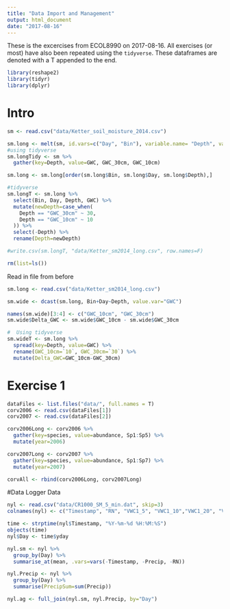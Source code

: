 ```yaml
---
title: "Data Import and Management"
output: html_document
date: "2017-08-16"
---
```


These is the excercises from ECOL8990 on 2017-08-16. All exercises (or most) have also been repeated using the `tidyverse`. These dataframes are denoted with a T appended to the end.

```r
library(reshape2)
library(tidyr)
library(dplyr)
```

# Intro

```r
sm <- read.csv("data/Ketter_soil_moisture_2014.csv")

sm.long <- melt(sm, id.vars=c("Day", "Bin"), variable.name= "Depth", value.name= "GWC")
#using tidyverse
sm.longTidy <- sm %>%
  gather(key=Depth, value=GWC, GWC_30cm, GWC_10cm)

sm.long <- sm.long[order(sm.long$Bin, sm.long$Day, sm.long$Depth),]

#tidyverse
sm.longT <- sm.long %>%
  select(Bin, Day, Depth, GWC) %>%
  mutate(newDepth=case_when(
    Depth == "GWC_30cm" ~ 30,
    Depth == "GWC_10cm" ~ 10
  )) %>%
  select(-Depth) %>%
  rename(Depth=newDepth)

#write.csv(sm.longT, "data/Ketter_sm2014_long.csv", row.names=F)

```

```r
rm(list=ls())
```

Read in file from before

```r
sm.long <- read.csv("data/Ketter_sm2014_long.csv")
```

```r
sm.wide <- dcast(sm.long, Bin+Day~Depth, value.var="GWC")

names(sm.wide)[3:4] <- c("GWC_10cm", "GWC_30cm")
sm.wide$Delta_GWC <- sm.wide$GWC_10cm - sm.wide$GWC_30cm

#  Using tidyverse
sm.wideT <- sm.long %>%
  spread(key=Depth, value=GWC) %>%
  rename(GWC_10cm=`10`, GWC_30cm=`30`) %>%
  mutate(Delta_GWC=GWC_10cm-GWC_30cm)
```

# Exercise 1

```r
dataFiles <- list.files("data/", full.names = T)
corv2006 <- read.csv(dataFiles[1])
corv2007 <- read.csv(dataFiles[2])

corv2006Long <- corv2006 %>%
  gather(key=species, value=abundance, Sp1:Sp5) %>%
  mutate(year=2006)

corv2007Long <- corv2007 %>%
  gather(key=species, value=abundance, Sp1:Sp7) %>%
  mutate(year=2007)

corvAll <- rbind(corv2006Long, corv2007Long)
```

#Data Logger Data

```r
nyl <- read.csv("data/CR1000_SM_5_min.dat", skip=3)
colnames(nyl) <- c("Timestamp", "RN", "VWC1_5", "VWC1_10","VWC1_20", "VWC1_40", "VWC1_70", "VWC2_10", "VWC3_10", "VWC4_10", "Precip")

time <- strptime(nyl$Timestamp, "%Y-%m-%d %H:%M:%S")
objects(time)
nyl$Day <- time$yday

nyl.sm <- nyl %>%
  group_by(Day) %>%
  summarise_at(mean, .vars=vars(-Timestamp, -Precip, -RN)) 

nyl.Precip <- nyl %>%
  group_by(Day) %>%
  summarise(PrecipSum=sum(Precip))

nyl.ag <- full_join(nyl.sm, nyl.Precip, by="Day")
```

